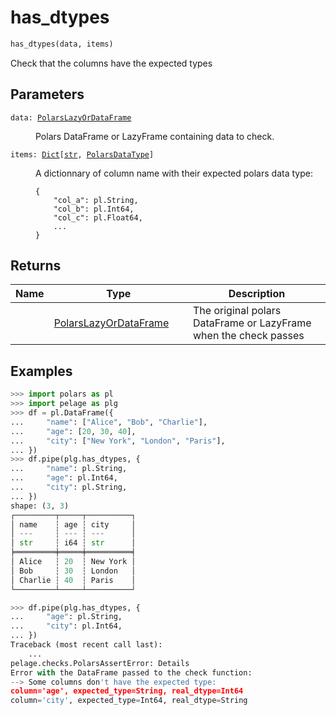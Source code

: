 # has_dtypes { #pelage.has_dtypes }

```python
has_dtypes(data, items)
```

Check that the columns have the expected types

## Parameters {.doc-section .doc-section-parameters}

<code><span class="parameter-name">data</span><span class="parameter-annotation-sep">:</span> <span class="parameter-annotation">[PolarsLazyOrDataFrame](`pelage.types.PolarsLazyOrDataFrame`)</span></code>

:   Polars DataFrame or LazyFrame containing data to check.

<code><span class="parameter-name">items</span><span class="parameter-annotation-sep">:</span> <span class="parameter-annotation">[Dict](`typing.Dict`)\[[str](`str`), [PolarsDataType](`pelage.types.PolarsDataType`)\]</span></code>

:   A dictionnary of column name with their expected polars data type:
    ```
    {
        "col_a": pl.String,
        "col_b": pl.Int64,
        "col_c": pl.Float64,
        ...
    }
    ```

## Returns {.doc-section .doc-section-returns}

| Name   | Type                                                          | Description                                                      |
|--------|---------------------------------------------------------------|------------------------------------------------------------------|
|        | [PolarsLazyOrDataFrame](`pelage.types.PolarsLazyOrDataFrame`) | The original polars DataFrame or LazyFrame when the check passes |

## Examples {.doc-section .doc-section-examples}

```python
>>> import polars as pl
>>> import pelage as plg
>>> df = pl.DataFrame({
...     "name": ["Alice", "Bob", "Charlie"],
...     "age": [20, 30, 40],
...     "city": ["New York", "London", "Paris"],
... })
>>> df.pipe(plg.has_dtypes, {
...     "name": pl.String,
...     "age": pl.Int64,
...     "city": pl.String,
... })
shape: (3, 3)
┌─────────┬─────┬──────────┐
│ name    ┆ age ┆ city     │
│ ---     ┆ --- ┆ ---      │
│ str     ┆ i64 ┆ str      │
╞═════════╪═════╪══════════╡
│ Alice   ┆ 20  ┆ New York │
│ Bob     ┆ 30  ┆ London   │
│ Charlie ┆ 40  ┆ Paris    │
└─────────┴─────┴──────────┘
```

```python
>>> df.pipe(plg.has_dtypes, {
...     "age": pl.String,
...     "city": pl.Int64,
... })
Traceback (most recent call last):
    ...
pelage.checks.PolarsAssertError: Details
Error with the DataFrame passed to the check function:
--> Some columns don't have the expected type:
column='age', expected_type=String, real_dtype=Int64
column='city', expected_type=Int64, real_dtype=String
```
